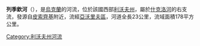 <!-- 檔案不存在 [[Image:Річка_Ретичин.jpg|right]] -->

'''列季欽河'''（{{lang-uk|Ретичин}}），是[[烏克蘭|烏克蘭]]的河流，位於該國西部[[利沃夫州|利沃夫州]]，屬於[[什克洛河|什克洛河]]的右支流，發源自[[皮索齊基|皮索齊基]]附近，流經[[亞沃里夫區|亞沃里夫區]]，河道全長23公里，流域面積178平方公里。

{{DEFAULTSORT:Ретичин}}
[[Category:利沃夫州河流|Category:利沃夫州河流]]


{{Ukraine-river-stub}}